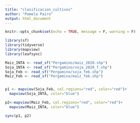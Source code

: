 ```yaml
---
title: "clasificacion_cultivos"
author: "Pamela Pairo"
output: html_document
---
```


```r
knitr::opts_chunk$set(echo = TRUE, message = F, warning = F)
```

```r

library(sf)
library(tidyverse)
library(mapview)
library(leafsync)

Maiz_INTA <- read_sf("Pergamino/maiz_2020.shp") 
Soja_INTA <- read_sf("Pergamino/soja_2020_f.shp")
Soja_Feb <- read_sf("Pergamino/soja_feb.shp")
Maiz_Feb <- read_sf("Pergamino/maiz_feb.shp")


p1 <- mapview(Soja_Feb, col.regions="red", color="red")+
  mapview(Soja_INTA, color="blue")

p2<-mapview(Maiz_Feb, col.regions="red", color="red")+
  mapview(Maiz_INTA, color="blue")

sync(p1, p2)
```